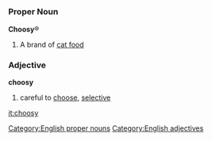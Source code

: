 =={{en}}==
===Proper Noun===
[[Category:English proper nouns]]
'''Choosy'''&reg;
#A brand of [[cat food]]
===Adjective===
[[Category:English adjectives]]
'''choosy'''
#careful to [[choose]], [[selective]]

[[it:choosy]]
